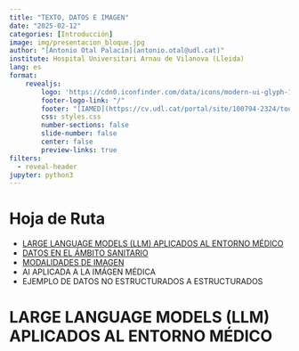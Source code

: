 ---
title: "TEXTO, DATOS E IMAGEN"
date: "2025-02-12"
categories: [Introducción]
image: img/presentacion_bloque.jpg
author: "[Antonio Otal Palacín](antonio.otal@udl.cat)"
institute: Hospital Universitari Arnau de Vilanova (Lleida)
lang: es
format: 
    revealjs:
        logo: 'https://cdn0.iconfinder.com/data/icons/modern-ui-glyph-1/64/modern-ui-glyph-1-03-512.png'
        footer-logo-link: "/"
        footer: "[IAMED](https://cv.udl.cat/portal/site/100794-2324/tool/3d5c2c81-a50b-43ce-a0bf-ecbfd152350b)"
        css: styles.css
        number-sections: false
        slide-number: false
        center: false
        preview-links: true
filters:
  - reveal-header        
jupyter: python3   
---

# Hoja de Ruta
- [LARGE LANGUAGE MODELS (LLM) APLICADOS AL ENTORNO MÉDICO](/posts/Presentaciones/LLMs.html)
- [DATOS EN EL ÁMBITO SANITARIO](/posts/Presentaciones/Datos_1.html)
- [MODALIDADES DE IMAGEN](/posts/Presentaciones/IntroIM.html)
- AI APLICADA A LA IMÁGEN MÉDICA
- EJEMPLO DE DATOS NO ESTRUCTURADOS A ESTRUCTURADOS


# LARGE LANGUAGE MODELS (LLM) APLICADOS AL ENTORNO MÉDICO
